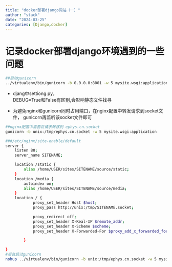 ```yaml
---
title: "docker部署django网站（一）"
author: "stack"
date: "2024-03-25"
categories: [Django,docker]
---
```


# 记录docker部署django环境遇到的一些问题

```bash
##启动gunicorn
../virtualenv/bin/gunicorn -b 0.0.0.0:8001 -w 5 mysite.wsgi:application
```
- djang中settiong.py，   
DEBUG=True和False有区别,会影响静态文件找寻

- 为避免nginx和gunicorn同时占用端口，在nginx配置中转发请求到socket文件，
gunicorn再监听该socket文件即可
```bash
##nginx配置中需要将请求转移到 ephys.cn.socket
gunicorn -b unix:/tmp/ephys.cn.socket -w 5 mysite.wsgi:application
```
```bash
###/etc/nginx/site-enable/default
server {
    listen 80;
    server_name SITENAME;

    location /static {
        alias /home/USER/sites/SITENAME/source/static;
    }
    location /media {
        autoindex on;
        alias /home/USER/sites/SITENAME/source/media;
    }
    location / {
            proxy_set_header Host $host;
            proxy_pass http://unix:/tmp/SITENAME.socket;

            proxy_redirect off;
            proxy_set_header X-Real-IP $remote_addr;
            proxy_set_header X-Scheme $scheme;
            proxy_set_header X-Forwarded-For $proxy_add_x_forwarded_for;

        }

}
#后台启动gunicorn
nohup ../virtualenv/bin/gunicorn -b unix:/tmp/ephys.cn.socket -w 5 mysite.wsgi:application > /dev/null 2>&1 &
```
